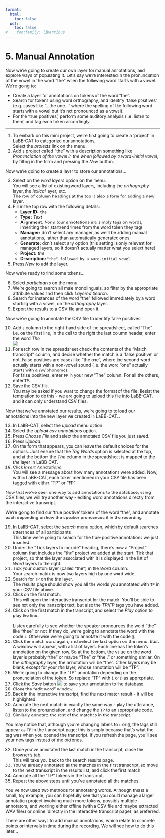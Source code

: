 ```yaml
---
format:
  html:
    toc: false
  pdf: 
    toc: false
#    fontfamily: libertinus
---
```

# 5. Manual Annotation

Now we're going to create our own layer for manual annotations, and
explore ways of populating it. Let's say we're interested in the
pronunciation of the vowel in the word "the" when the following word
starts with a vowel. We're going to:

-   Create a layer for annotations on tokens of the word "the".
-   Search for tokens using word orthography, and identify 'false
    positives' (e.g. cases like "...the one..." where the spelling
    of the following word starts with a vowel but it's not pronounced
    as a vowel).
-   For the 'true positives', perform some auditory analysis (i.e.
    listen to them) and tag each token accordingly.

---

(@)  To embark on this mini project, we're first going to create a
    'project' in LaBB-CAT to categorize our annotations.\
    Select the *projects* link on the menu.
(@) Add a project called "the" with a description something like
    *Pronunciation of the vowel in the when followed by a word-initial vowel*, 
    by filling in the form and pressing the *New* button.

Now we're going to create a layer to store our annotations...

(@) Select on the *word layers* option on the menu.\
    You will see a list of existing word layers, including the
    *orthography* layer, the *lexical* layer, etc.\
    The row of column headings at the top is also a form for adding a
    new layer.
(@) Fill in the top row with the following details:
    -   **Layer ID:** `the`
    -   **Type:** *Text*
    -   **Alignment:** *None* (our annotations are simply tags on words,
        inheriting their start/end times from the word token they tag)
    -   **Manager:** don't select any manager, as we'll be adding
        manual annotations, rather than automatically generated ones
    -   **Generate:** don't select any option (this setting is only
        relevant for managed layers, so it doesn't actually matter what
        you select here)
    -   **Project:** *the*
    -   **Description:** `"the" followed by a word-initial vowel`
(@) Press *New* to add the layer.

Now we're ready to find some tokens...

(@) Select *participants* on the menu.
(@) We're going to search all male monolinguals, so filter by the
    appropriate attribute values and then click *Layered Search*.
(@) Search for instances of the word "the" followed immediately by a
    word starting with a vowel, on the *orthography* layer.
(@) Export the results to a CSV file and open it.
    
Now we're going to annotate the CSV file to identify false positives.
    
(@) Add a column to the right-hand side of the spreadsheet, called
    "The" - i.e. on the first line, in the cell to the right the last
    column header, enter the word *The*\
    ![](add-the-column.png)
(@) For each row in the spreadsheet check the contents of the "Match
    transcript" column, and decide whether the match is a 'false
    positive' or not. False positives are cases like "the one", where
    the second word actually starts with a non-vowel sound (i.e. the
    word "one" actually starts with a /w/ phoneme).\
    For false positives, enter `FP` in your new "The" column. For all
    the others, enter `TP`.
(@) Save the CSV file.\
    You may be asked if you want to change the format of the file.
    Resist the temptation to do this - we are going to upload this file
    into LaBB-CAT, and it can only understand CSV files.

Now that we've annotated our results, we're going to to load our
annotations into the new layer we created in LaBB-CAT...

(@) In LaBB-CAT, select the *upload* menu option.
(@) Select the *upload csv annotations* option.
(@) Press *Choose File* and select the annotated CSV file you just
    saved.
(@) Press *Upload*.
(@) On the form that appears, you can leave the default choices for the
    options. Just ensure that the *Tag Words* option is selected at the
    top, and at the bottom the *The* column in the spreadsheet is mapped
    to the *the* layer in LaBB-CAT.
(@) Click *Insert Annotations*.\
    You will see a message about how many annotations were added. Now,
    within LaBB-CAT, each token mentioned in your CSV file has been
    tagged with either "TP" or "FP"

Now that we've seen one way to add annotations to the database,
using CSV files, we will try another way - editing word annotations
directly from the interactive transcript.

We're going to find our 'true positive' tokens of the word "the",
and annotate each depending on how the speaker pronounces it in the
recording.

(@) In LaBB-CAT, select the *search* menu option, which by default
    searches utterances of all participants.\
    This time we're going to search for the true-positive annotations
    we just inserted.
(@) Under the "Tick layers to include" heading, there's now a "Project"
    column that includes the "the" project we added at the start. Tick
    that project, so that the layer associated with it is displayed in
    the list of *Word* layers to the right.
(@) Tick your custom layer (called "the") in the *Word* column.\
    Your search matrix is now two layers high by one word wide.
(@) Search for `TP` on the *the* layer.\
    The results page should show you all the words you annotated with
    `TP` in your CSV file above.
(@) Click on the first match.\
    This will open the interactive transcript for the match. You'll be
    able to see not only the transcript text, but also the *TP*/*FP*
    tags you have added.
(@) Click on the first match in the transcript, and select the *Play*
    option to play the line.\
    \
    Listen carefully to see whether the speaker pronounces the word
    "the" like "thee" or not. If they do, we're going to annotate the
    word with the code `i`. Otherwise we're going to annotate it with
    the code `@`.
(@) Click the match word again, and select the last option on the menu:
    *Edit*. A window will appear, with a list of layers. Each line has
    the token's annotation on the given row. So at the bottom, the
    value on the *word* layer is probably "the" or maybe "The" or "the
    ." or something similar. On the *orthography* layer, the annotation
    will be "the". Other layers may be blank, except for your *the*
    layer, whose annotation will be "TP".
(@) We're going to change the "TP" annotation depending on the
    pronunciation of the token. So replace "TP" with `i` or `@` as
    appropriate.
(@) Click the *Save* button ![](save-token.png) to save your annotation
    to the database.
(@) Close the "edit word" window.
(@) Back in the interactive transcript, find the next match result - it
    will be highlighted.
(@) Annotate the next match in exactly the same way - play the
    utterance, listen to the pronunciation, and change the `TP` to an
    appropriate code.
(@) Similarly annotate the rest of the matches in the transcript.\

:::{.callout-note}    
You may notice that, although you're changing labels to `i` or `@`,
the tags still appear as `TP` in the transcript page; this is simply
because that's what the tag was when you opened the transcript. If
you refresh the page, you'll see your new tags instead of the old
ones.
:::

(@) Once you've annotated the last match in the transcript, close the
    browser's tab.\
    This will take you back to the search results page.
(@) You've already annotated all the matches in the first transcript,
    so move to the next transcript in the results list, and click the
    first match.
(@) Annotate all the "TP" tokens in the transcript.
(@) Repeat the above steps until you've annotated all the matches.

You've now used two methods for annotating words. Although this is a
small, toy example, you can hopefully see that you could manage a larger
annotation project involving much more tokens, possibly multiple
annotators, and working either offline (with a CSV file and maybe
extracted WAV files) or online (directly in the interactive transcript
page), as preferred.

There are other ways to add manual annotations, which relate to concrete
points or intervals in time during the recording. We will see how to do
this later...
